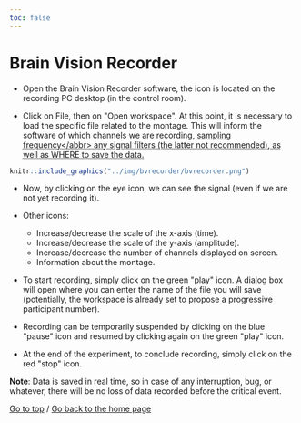 ```yaml
---
toc: false
---
```


# Brain Vision Recorder

- Open the Brain Vision Recorder software, the icon is located on the recording PC desktop (in the control room).  

- Click on File, then on \"Open workspace\". At this point, it is necessary to load the specific file related to the montage. This will inform the software of which channels we are recording, <abbr title="The sampling frequency, expressed in Hertz (Hz), indicates the number of data recorded per unit of time (second). A sampling frequency of 500 Hz indicates that we will record the signal amplitude 500 times per second for each electrode (i.e., every 2 milliseconds).">sampling frequency\</abbr\> any signal filters (the latter not recommended), as well as WHERE to save the data.


```r
knitr::include_graphics("../img/bvrecorder/bvrecorder.png")  
```

- Now, by clicking on the eye icon, we can see the signal (even if we are not yet recording it).

- Other icons:
  -   Increase/decrease the scale of the x-axis (time).
  -   Increase/decrease the scale of the y-axis (amplitude).
  -   Increase/decrease the number of channels displayed on screen.
  -   Information about the montage.


- To start recording, simply click on the green \"play\" icon. A dialog box will open where you can enter the name of the file you will save (potentially, the workspace is already set to propose a progressive participant number).
- Recording can be temporarily suspended by clicking on the blue \"pause\" icon and resumed by clicking again on the green \"play\" icon.
- At the end of the experiment, to conclude recording, simply click on the red \"stop\" icon.

**Note**: Data is saved in real time, so in case of any interruption, bug, or whatever, there will be no loss of data recorded before the critical event.

[Go to top](#top) /
[Go back to the home page](english_index.html)